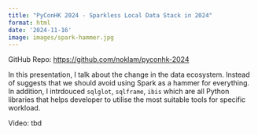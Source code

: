 ```yaml
---
title: "PyConHK 2024 - Sparkless Local Data Stack in 2024"
format: html
date: '2024-11-16'
image: images/spark-hammer.jpg
---
```


GitHub Repo: [https://github.com/noklam/pyconhk-2024](https://github.com/noklam/pyconhk-2024)

In this presentation, I talk about the change in the data ecosystem. Instead of suggests that we should avoid using Spark as a hammer for everything. In addition, I intrdouced `sqlglot`, `sqlframe`, `ibis` which are all Python libraries that helps developer to utilise the most suitable tools for specific workload.


Video: tbd